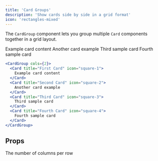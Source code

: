 ```yaml
---
title: 'Card Groups'
description: 'Show cards side by side in a grid format'
icon: 'rectangles-mixed'
---
```


The `CardGroup` component lets you group multiple `Card` components together in a grid layout.

<CardGroup cols={2}>
  <Card title="First Card" icon="square-1">
    Example card content
  </Card>
  <Card title="Second Card" icon="square-2">
    Another card example
  </Card>
  <Card title="Third Card" icon="square-3">
    Third sample card
  </Card>
  <Card title="Fourth Card" icon="square-4">
    Fourth sample card
  </Card>
</CardGroup>

<RequestExample>

```jsx Card Group Example
<CardGroup cols={2}>
  <Card title="First Card" icon="square-1">
    Example card content
  </Card>
  <Card title="Second Card" icon="square-2">
    Another card example
  </Card>
  <Card title="Third Card" icon="square-3">
    Third sample card
  </Card>
  <Card title="Fourth Card" icon="square-4">
    Fourth sample card
  </Card>
</CardGroup>
```

</RequestExample>

## Props

<ResponseField name="cols" default={2}>
  The number of columns per row
</ResponseField>